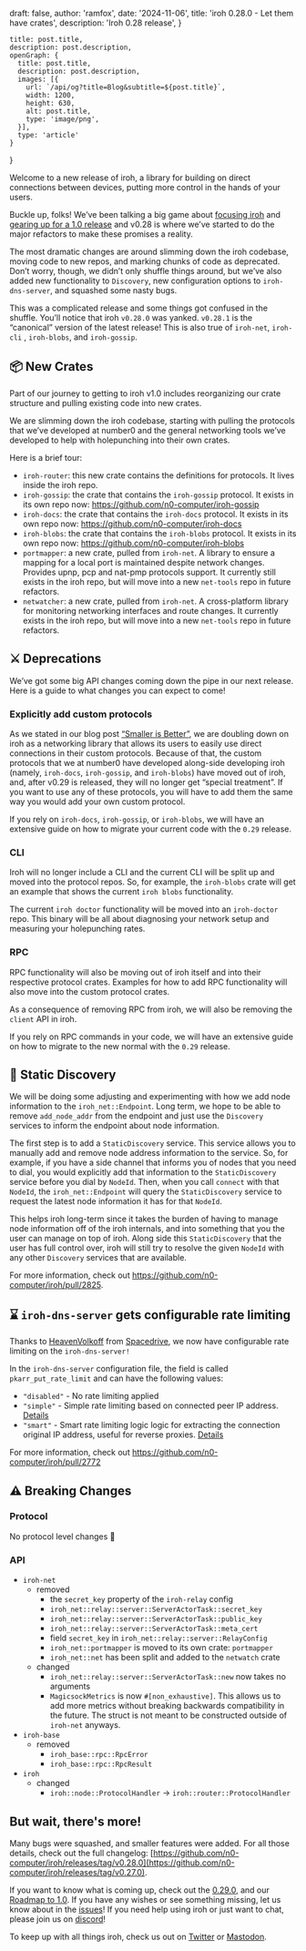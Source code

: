 
  draft: false,
  author: 'ramfox',
  date: '2024-11-06',
  title: 'iroh 0.28.0 - Let them have crates',
  description: 'Iroh 0.28 release',
}

    title: post.title,
    description: post.description,
    openGraph: {
      title: post.title,
      description: post.description,
      images: [{
        url: `/api/og?title=Blog&subtitle=${post.title}`,
        width: 1200,
        height: 630,
        alt: post.title,
        type: 'image/png',
      }],
      type: 'article'
    }
}


Welcome to a new release of iroh, a library for building on direct connections between devices, putting more control in the hands of your users.

Buckle up, folks! We’ve been talking a big game about [focusing iroh](https://www.iroh.computer/blog/smaller-is-better) and [gearing up for a 1.0 release](https://www.iroh.computer/blog/road-to-1-0) and v0.28 is where we’ve started to do the major refactors to make these promises a reality.

The most dramatic changes are around slimming down the iroh codebase, moving code to new repos, and marking chunks of code as deprecated. Don’t worry, though, we didn’t only shuffle things around, but we’ve also added new functionality to `Discovery`, new configuration options to `iroh-dns-server`, and squashed some nasty bugs.

This was a complicated release and some things got confused in the shuffle. You’ll notice that iroh `v0.28.0` was yanked. `v0.28.1` is the “canonical” version of the latest release! This is also true of `iroh-net`, `iroh-cli` , `iroh-blobs`, and `iroh-gossip`.

## 📦 New Crates

Part of our journey to getting to iroh v1.0 includes reorganizing our crate structure and pulling existing code into new crates.

We are slimming down the iroh codebase, starting with pulling the protocols that we’ve developed at number0 and the general networking tools we’ve developed to help with holepunching into their own crates.

Here is a brief tour:

- `iroh-router`: this new crate contains the definitions for protocols. It lives inside the iroh repo.
- `iroh-gossip`: the crate that contains the `iroh-gossip` protocol. It exists in its own repo now: https://github.com/n0-computer/iroh-gossip
- `iroh-docs`: the crate that contains the `iroh-docs` protocol. It exists in its own repo now: https://github.com/n0-computer/iroh-docs
- `iroh-blobs`: the crate that contains the `iroh-blobs` protocol. It exists in its own repo now: https://github.com/n0-computer/iroh-blobs
- `portmapper`: a new crate, pulled from `iroh-net`. A library to ensure a mapping for a local port is maintained despite network changes. Provides upnp, pcp and nat-pmp protocols support. It currently still exists in the iroh repo, but will move into a new `net-tools` repo in future refactors.
- `netwatcher`: a new crate, pulled from `iroh-net`.  A cross-platform library for monitoring networking interfaces and route changes. It currently exists in the iroh repo, but will move into a new `net-tools` repo in future refactors.

## ⚔️ Deprecations

We’ve got some big API changes coming down the pipe in our next release. Here is a guide to what changes you can expect to come!

### Explicitly add custom protocols

As we stated in our blog post [“Smaller is Better”](https://www.iroh.computer/blog/smaller-is-better), we are doubling down on iroh as a networking library that allows its users to easily use direct connections in their custom protocols. Because of that, the custom protocols that we at number0 have developed along-side developing iroh (namely, `iroh-docs`, `iroh-gossip`, and `iroh-blobs`) have moved out of iroh, and, after v0.29 is released, they will no longer get “special treatment”. If you want to use any of these protocols, you will have to add them the same way you would add your own custom protocol.

If you rely on `iroh-docs`, `iroh-gossip`, or `iroh-blobs`, we will have an extensive guide on how to migrate your current code with the `0.29` release.

### CLI

Iroh will no longer include a CLI and the current CLI will be split up and moved into the protocol repos. So, for example, the `iroh-blobs` crate will get an example that shows the current `iroh blobs` functionality.

The current `iroh doctor` functionality will be moved into an `iroh-doctor` repo. This binary will be all about diagnosing your network setup and measuring your holepunching rates.

### RPC

RPC functionality will also be moving out of iroh itself and into their respective protocol crates. Examples for how to add RPC functionality will also move into the custom protocol crates.

As a consequence of removing RPC from iroh, we will also be removing the `client` API in iroh.

If you rely on RPC commands in your code, we will have an extensive guide on how to migrate to the new normal with the `0.29` release.

## 📓 Static Discovery

We will be doing some adjusting and experimenting with how we add node information to the `iroh_net::Endpoint`. Long term, we hope to be able to remove `add_node_addr` from the endpoint and just use the `Discovery` services to inform the endpoint about node information.

The first step is to add a `StaticDiscovery` service. This service allows you to manually add and remove node address information to the service. So, for example, if you have a side channel that informs you of nodes that you need to dial, you would explicitly add that information to the `StaticDiscovery` service before you dial by `NodeId`. Then, when you call `connect` with that `NodeId`, the `iroh_net::Endpoint` will query the `StaticDiscovery` service to request the latest node information it has for that `NodeId`.

This helps iroh long-term since it takes the burden of having to manage node information off of the iroh internals, and into something that you the user can manage on top of iroh. Along side this `StaticDiscovery` that the user has full control over, iroh will still try to resolve the given `NodeId` with any other `Discovery` services that are available.

For more information, check out https://github.com/n0-computer/iroh/pull/2825.

## ⌛ `iroh-dns-server` gets configurable rate limiting

Thanks to [HeavenVolkoff](https://github.com/HeavenVolkoff) from [Spacedrive](https://github.com/spacedriveapp/spacedrive), we now have configurable rate limiting on the `iroh-dns-server!`

In the `iroh-dns-server` configuration file, the field is called `pkarr_put_rate_limit` and can have the following values:

- `"disabled"` - No rate limiting applied
- `"simple"` - Simple rate limiting based on connected peer IP address. [Details](https://docs.rs/tower_governor/latest/tower_governor/key_extractor/struct.PeerIpKeyExtractor.html)
- `"smart"` - Smart rate limiting logic logic for extracting the connection original IP address, useful for reverse proxies. [Details](https://docs.rs/tower_governor/latest/tower_governor/key_extractor/struct.SmartIpKeyExtractor.html)

For more information, check out https://github.com/n0-computer/iroh/pull/2772

## ⚠️ Breaking Changes

### Protocol

No protocol level changes 🎉

### API

- `iroh-net`
    - removed
        - the `secret_key` property of the `iroh-relay` config
        - `iroh_net::relay::server::ServerActorTask::secret_key`
        - `iroh_net::relay::server::ServerActorTask::public_key`
        - `iroh_net::relay::server::ServerActorTask::meta_cert`
        - field `secret_key` in `iroh_net::relay::server::RelayConfig`
        - `iroh_net::portmapper` is moved to its own crate: `portmapper`
        - `iroh_net::net` has been split and added to the `netwatch` crate
    - changed
        - `iroh_net::relay::server::ServerActorTask::new` now takes no arguments
        - `MagicsockMetrics` is now `#[non_exhaustive]`. This allows us to add more metrics without breaking backwards compatibility in the future. The struct is not meant to be constructed outside of `iroh-net` anyways.
- `iroh-base`
    - removed
        - `iroh_base::rpc::RpcError`
        - `iroh_base::rpc::RpcResult`
- `iroh`
    - changed
        - `iroh::node::ProtocolHandler` -> `iroh::router::ProtocolHandler`

## But wait, there's more!

Many bugs were squashed, and smaller features were added. For all those details, check out the full changelog: [https://github.com/n0-computer/iroh/releases/tag/v0.28.0](https://github.com/n0-computer/iroh/releases/tag/v0.27.0).

If you want to know what is coming up, check out the [0.29.0](https://github.com/n0-computer/iroh/milestone/36), and our [Roadmap to 1.0](https://www.iroh.computer/roadmap). If you have any wishes or see something missing, let us know about in the [issues](https://github.com/n0-computer/iroh/issues)! If you need help using iroh or just want to chat, please join us on [discord](https://discord.com/invite/DpmJgtU7cW)!

To keep up with all things iroh, check us out on  [Twitter](https://x.com/iroh_n0) or [Mastodon](https://mastodon.social/@n0iroh).
